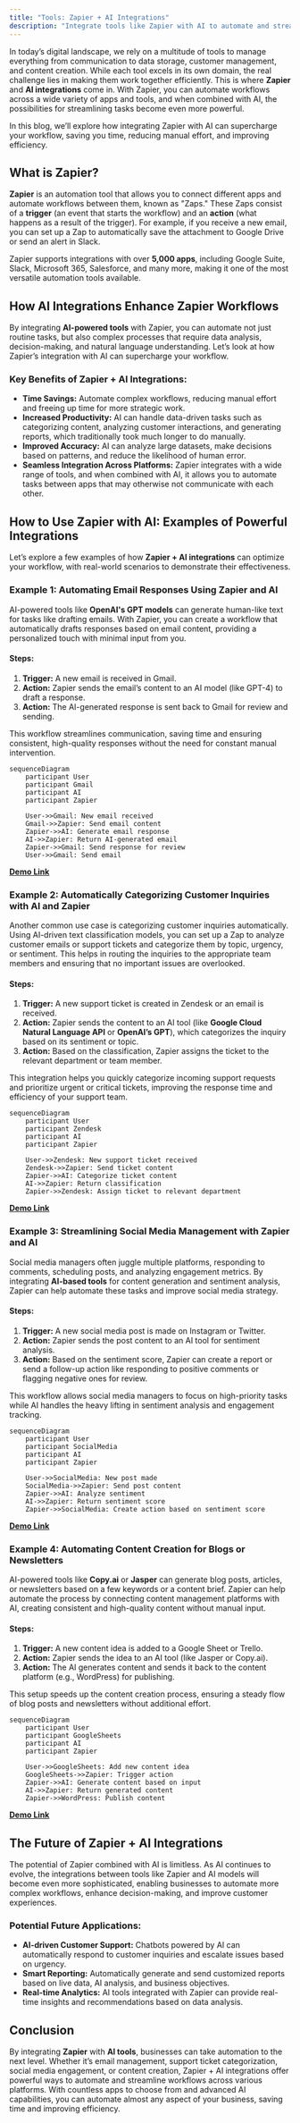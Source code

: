 ```yaml
---
title: "Tools: Zapier + AI Integrations"
description: "Integrate tools like Zapier with AI to automate and streamline workflows across various platforms."
---
```



In today’s digital landscape, we rely on a multitude of tools to manage everything from communication to data storage, customer management, and content creation. While each tool excels in its own domain, the real challenge lies in making them work together efficiently. This is where **Zapier** and **AI integrations** come in. With Zapier, you can automate workflows across a wide variety of apps and tools, and when combined with AI, the possibilities for streamlining tasks become even more powerful.

In this blog, we’ll explore how integrating Zapier with AI can supercharge your workflow, saving you time, reducing manual effort, and improving efficiency.

## What is Zapier?

**Zapier** is an automation tool that allows you to connect different apps and automate workflows between them, known as "Zaps." These Zaps consist of a **trigger** (an event that starts the workflow) and an **action** (what happens as a result of the trigger). For example, if you receive a new email, you can set up a Zap to automatically save the attachment to Google Drive or send an alert in Slack.

Zapier supports integrations with over **5,000 apps**, including Google Suite, Slack, Microsoft 365, Salesforce, and many more, making it one of the most versatile automation tools available.

## How AI Integrations Enhance Zapier Workflows

By integrating **AI-powered tools** with Zapier, you can automate not just routine tasks, but also complex processes that require data analysis, decision-making, and natural language understanding. Let’s look at how Zapier’s integration with AI can supercharge your workflow.

### Key Benefits of Zapier + AI Integrations:

- **Time Savings:** Automate complex workflows, reducing manual effort and freeing up time for more strategic work.
- **Increased Productivity:** AI can handle data-driven tasks such as categorizing content, analyzing customer interactions, and generating reports, which traditionally took much longer to do manually.
- **Improved Accuracy:** AI can analyze large datasets, make decisions based on patterns, and reduce the likelihood of human error.
- **Seamless Integration Across Platforms:** Zapier integrates with a wide range of tools, and when combined with AI, it allows you to automate tasks between apps that may otherwise not communicate with each other.

## How to Use Zapier with AI: Examples of Powerful Integrations

Let’s explore a few examples of how **Zapier + AI integrations** can optimize your workflow, with real-world scenarios to demonstrate their effectiveness.

### Example 1: Automating Email Responses Using Zapier and AI

AI-powered tools like **OpenAI's GPT models** can generate human-like text for tasks like drafting emails. With Zapier, you can create a workflow that automatically drafts responses based on email content, providing a personalized touch with minimal input from you.

#### Steps:
1. **Trigger:** A new email is received in Gmail.
2. **Action:** Zapier sends the email’s content to an AI model (like GPT-4) to draft a response.
3. **Action:** The AI-generated response is sent back to Gmail for review and sending.

This workflow streamlines communication, saving time and ensuring consistent, high-quality responses without the need for constant manual intervention.

```mermaid
sequenceDiagram
    participant User
    participant Gmail
    participant AI
    participant Zapier

    User->>Gmail: New email received
    Gmail->>Zapier: Send email content
    Zapier->>AI: Generate email response
    AI->>Zapier: Return AI-generated email
    Zapier->>Gmail: Send response for review
    User->>Gmail: Send email
```

[**Demo Link**](https://zapier.com/apps/openai/integrations)

### Example 2: Automatically Categorizing Customer Inquiries with AI and Zapier

Another common use case is categorizing customer inquiries automatically. Using AI-driven text classification models, you can set up a Zap to analyze customer emails or support tickets and categorize them by topic, urgency, or sentiment. This helps in routing the inquiries to the appropriate team members and ensuring that no important issues are overlooked.

#### Steps:
1. **Trigger:** A new support ticket is created in Zendesk or an email is received.
2. **Action:** Zapier sends the content to an AI tool (like **Google Cloud Natural Language API** or **OpenAI’s GPT**), which categorizes the inquiry based on its sentiment or topic.
3. **Action:** Based on the classification, Zapier assigns the ticket to the relevant department or team member.

This integration helps you quickly categorize incoming support requests and prioritize urgent or critical tickets, improving the response time and efficiency of your support team.

```mermaid
sequenceDiagram
    participant User
    participant Zendesk
    participant AI
    participant Zapier

    User->>Zendesk: New support ticket received
    Zendesk->>Zapier: Send ticket content
    Zapier->>AI: Categorize ticket content
    AI->>Zapier: Return classification
    Zapier->>Zendesk: Assign ticket to relevant department
```

[**Demo Link**](https://zapier.com/apps/google-cloud-natural-language/integrations)

### Example 3: Streamlining Social Media Management with Zapier and AI

Social media managers often juggle multiple platforms, responding to comments, scheduling posts, and analyzing engagement metrics. By integrating **AI-based tools** for content generation and sentiment analysis, Zapier can help automate these tasks and improve social media strategy.

#### Steps:
1. **Trigger:** A new social media post is made on Instagram or Twitter.
2. **Action:** Zapier sends the post content to an AI tool for sentiment analysis.
3. **Action:** Based on the sentiment score, Zapier can create a report or send a follow-up action like responding to positive comments or flagging negative ones for review.

This workflow allows social media managers to focus on high-priority tasks while AI handles the heavy lifting in sentiment analysis and engagement tracking.

```mermaid
sequenceDiagram
    participant User
    participant SocialMedia
    participant AI
    participant Zapier

    User->>SocialMedia: New post made
    SocialMedia->>Zapier: Send post content
    Zapier->>AI: Analyze sentiment
    AI->>Zapier: Return sentiment score
    Zapier->>SocialMedia: Create action based on sentiment score
```

[**Demo Link**](https://zapier.com/apps/twitter/integrations)

### Example 4: Automating Content Creation for Blogs or Newsletters

AI-powered tools like **Copy.ai** or **Jasper** can generate blog posts, articles, or newsletters based on a few keywords or a content brief. Zapier can help automate the process by connecting content management platforms with AI, creating consistent and high-quality content without manual input.

#### Steps:
1. **Trigger:** A new content idea is added to a Google Sheet or Trello.
2. **Action:** Zapier sends the idea to an AI tool (like Jasper or Copy.ai).
3. **Action:** The AI generates content and sends it back to the content platform (e.g., WordPress) for publishing.

This setup speeds up the content creation process, ensuring a steady flow of blog posts and newsletters without additional effort.

```mermaid
sequenceDiagram
    participant User
    participant GoogleSheets
    participant AI
    participant Zapier

    User->>GoogleSheets: Add new content idea
    GoogleSheets->>Zapier: Trigger action
    Zapier->>AI: Generate content based on input
    AI->>Zapier: Return generated content
    Zapier->>WordPress: Publish content
```

[**Demo Link**](https://zapier.com/apps/jasper/integrations)

## The Future of Zapier + AI Integrations

The potential of Zapier combined with AI is limitless. As AI continues to evolve, the integrations between tools like Zapier and AI models will become even more sophisticated, enabling businesses to automate more complex workflows, enhance decision-making, and improve customer experiences.

### Potential Future Applications:
- **AI-driven Customer Support:** Chatbots powered by AI can automatically respond to customer inquiries and escalate issues based on urgency.
- **Smart Reporting:** Automatically generate and send customized reports based on live data, AI analysis, and business objectives.
- **Real-time Analytics:** AI tools integrated with Zapier can provide real-time insights and recommendations based on data analysis.

## Conclusion

By integrating **Zapier** with **AI tools**, businesses can take automation to the next level. Whether it’s email management, support ticket categorization, social media engagement, or content creation, Zapier + AI integrations offer powerful ways to automate and streamline workflows across various platforms. With countless apps to choose from and advanced AI capabilities, you can automate almost any aspect of your business, saving time and improving efficiency.
